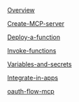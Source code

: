[Overview](Functions/Overview)

[Create-MCP-server](Functions/Create-MCP-server)

[Deploy-a-function](Functions/Deploy-a-function)

[Invoke-functions](Functions/Invoke-functions)

[Variables-and-secrets](Functions/Variables-and-secrets)

[Integrate-in-apps](Functions/Integrate-in-apps)

[oauth-flow-mcp](Functions/oauth-flow-mcp)